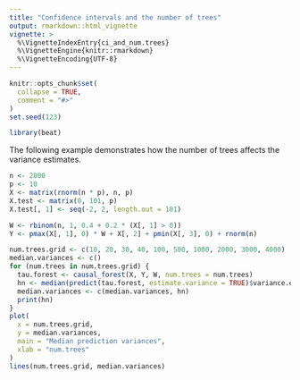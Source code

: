 ```yaml
---
title: "Confidence intervals and the number of trees"
output: rmarkdown::html_vignette
vignette: >
  %\VignetteIndexEntry{ci_and_num.trees}
  %\VignetteEngine{knitr::rmarkdown}
  %\VignetteEncoding{UTF-8}
---
```


```r
knitr::opts_chunk$set(
  collapse = TRUE,
  comment = "#>"
)
set.seed(123)
```

```r
library(beat)
```

The following example demonstrates how the number of trees affects the variance estimates.

```r
n <- 2000
p <- 10
X <- matrix(rnorm(n * p), n, p)
X.test <- matrix(0, 101, p)
X.test[, 1] <- seq(-2, 2, length.out = 101)

W <- rbinom(n, 1, 0.4 + 0.2 * (X[, 1] > 0))
Y <- pmax(X[, 1], 0) * W + X[, 2] + pmin(X[, 3], 0) + rnorm(n)

num.trees.grid <- c(10, 20, 30, 40, 100, 500, 1000, 2000, 3000, 4000)
median.variances <- c()
for (num.trees in num.trees.grid) {
  tau.forest <- causal_forest(X, Y, W, num.trees = num.trees)
  hn <- median(predict(tau.forest, estimate.variance = TRUE)$variance.estimates, na.rm = TRUE)
  median.variances <- c(median.variances, hn)
  print(hn)
}
plot(
  x = num.trees.grid,
  y = median.variances,
  main = "Median prediction variances",
  xlab = "num.trees"
)
lines(num.trees.grid, median.variances)
```
